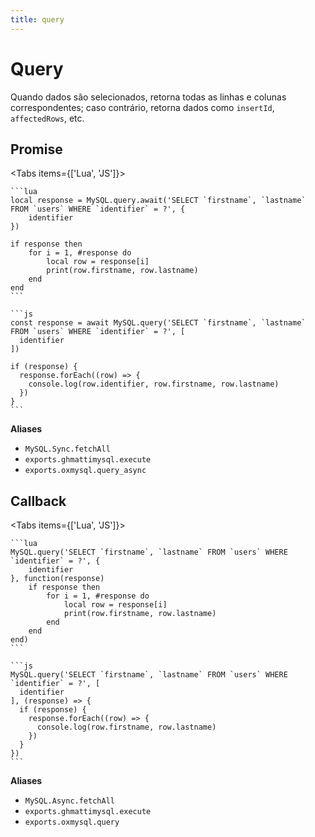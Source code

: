 ```yaml
---
title: query
---
```



# Query

Quando dados são selecionados, retorna todas as linhas e colunas correspondentes; caso contrário, retorna dados como `insertId`, `affectedRows`, etc.

## Promise

<Tabs items={['Lua', 'JS']}>
  <Tab>

    ```lua
    local response = MySQL.query.await('SELECT `firstname`, `lastname` FROM `users` WHERE `identifier` = ?', {
        identifier
    })

    if response then
        for i = 1, #response do
            local row = response[i]
            print(row.firstname, row.lastname)
        end
    end
    ```

  </Tab>
  <Tab>

    ```js
    const response = await MySQL.query('SELECT `firstname`, `lastname` FROM `users` WHERE `identifier` = ?', [
      identifier
    ])

    if (response) {
      response.forEach((row) => {
        console.log(row.identifier, row.firstname, row.lastname)
      })
    }
    ```

  </Tab>
</Tabs>

**Aliases**

- `MySQL.Sync.fetchAll`
- `exports.ghmattimysql.execute`
- `exports.oxmysql.query_async`

## Callback

<Tabs items={['Lua', 'JS']}>
  <Tab>

    ```lua
    MySQL.query('SELECT `firstname`, `lastname` FROM `users` WHERE `identifier` = ?', {
        identifier
    }, function(response)
        if response then
            for i = 1, #response do
                local row = response[i]
                print(row.firstname, row.lastname)
            end
        end
    end)
    ```

  </Tab>
  <Tab>

    ```js
    MySQL.query('SELECT `firstname`, `lastname` FROM `users` WHERE `identifier` = ?', [
      identifier
    ], (response) => {
      if (response) {
        response.forEach((row) => {
          console.log(row.firstname, row.lastname)
        })
      }
    })
    ```

  </Tab>
</Tabs>

**Aliases**

- `MySQL.Async.fetchAll`
- `exports.ghmattimysql.execute`
- `exports.oxmysql.query`
